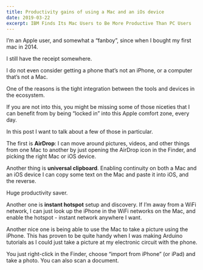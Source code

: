 ```yaml
---
title: Productivity gains of using a Mac and an iOs device
date: 2019-03-22
excerpt: IBM Finds Its Mac Users to Be More Productive Than PC Users
---
```


<!-- https://flaviocopes.com/macos-productivity-tips/ -->

I’m an Apple user, and somewhat a “fanboy”, since when I bought my first mac in 2014.

I still have the receipt somewhere.

I do not even consider getting a phone that’s not an iPhone, or a computer that’s not a Mac.

One of the reasons is the tight integration between the tools and devices in the ecosystem.

If you are not into this, you might be missing some of those niceties that I can benefit from by being “locked in” into this Apple comfort zone, every day.

In this post I want to talk about a few of those in particular.

The first is **AirDrop**: I can move around pictures, videos, and other things from one Mac to another by just opening the AirDrop icon in the Finder, and picking the right Mac or iOS device.

Another thing is **universal clipboard**. Enabling continuity on both a Mac and an iOS device I can copy some text on the Mac and paste it into iOS, and the reverse.

Huge productivity saver.

Another one is **instant hotspot** setup and discovery. If I’m away from a WiFi network, I can just look up the iPhone in the WiFi networks on the Mac, and enable the hotspot - instant network anywhere I want.

Another nice one is being able to use the Mac to take a picture using the iPhone. This has proven to be quite handy when I was making Arduino tutorials as I could just take a picture at my electronic circuit with the phone.

You just right-click in the Finder, choose “import from iPhone” (or iPad) and take a photo. You can also scan a document.
